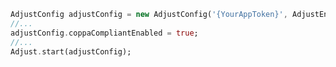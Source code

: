 ```dart {3}
AdjustConfig adjustConfig = new AdjustConfig('{YourAppToken}', AdjustEnvironment.Sandbox);
//...
adjustConfig.coppaCompliantEnabled = true;
//...
Adjust.start(adjustConfig);
```
